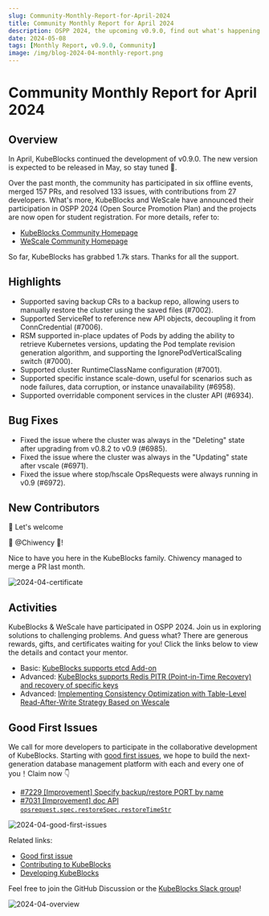 ```yaml
---
slug: Community-Monthly-Report-for-April-2024
title: Community Monthly Report for April 2024
description: OSPP 2024, the upcoming v0.9.0, find out what's happening in the KubeBlocks community.
date: 2024-05-08
tags: [Monthly Report, v0.9.0, Community]
image: /img/blog-2024-04-monthly-report.png
---
```


# Community Monthly Report for April 2024

## Overview

In April, KubeBlocks continued the development of v0.9.0. The new version is expected to be released in May, so stay tuned 🌟.

Over the past month, the community has participated in six offline events, merged 157 PRs, and resolved 133 issues, with contributions from 27 developers. What's more, KubeBlocks and WeScale have announced their participation in OSPP 2024 (Open Source Promotion Plan) and the projects are now open for student registration. For more details, refer to:

- [KubeBlocks Community Homepage](https://summer-ospp.ac.cn/org/orgdetail/833ca537-91a2-44a8-9965-5eee8f34aceb?lang=en)
- [WeScale Community Homepage](https://summer-ospp.ac.cn/org/orgdetail/5d8efb0a-7f0d-4705-b253-00bb162ef507?lang=en)

So far, KubeBlocks has grabbed 1.7k stars. Thanks for all the support.

## Highlights

- Supported saving backup CRs to a backup repo, allowing users to manually restore the cluster using the saved files (#7002).
- Supported ServiceRef to reference new API objects, decoupling it from ConnCredential (#7006).
- RSM supported in-place updates of Pods by adding the ability to retrieve Kubernetes versions, updating the Pod template revision generation algorithm, and supporting the IgnorePodVerticalScaling switch (#7000).
- Supported cluster RuntimeClassName configuration (#7001).
- Supported specific instance scale-down, useful for scenarios such as node failures, data corruption, or instance unavailability (#6958).
- Supported overridable component services in the cluster API (#6934).

## Bug Fixes

- Fixed the issue where the cluster was always in the "Deleting" state after upgrading from v0.8.2 to v0.9 (#6985).
- Fixed the issue where the cluster was always in the "Updating" state after vscale (#6971).
- Fixed the issue where stop/hscale OpsRequests were always running in v0.9 (#6972).

## New Contributors

👏 Let's welcome

💙 @Chiwency 💙!

Nice to have you here in the KubeBlocks family. Chiwency managed to merge a PR last month.

![2024-04-certificate](./../static/images/2024-04-certificate.jpg)

## Activities

KubeBlocks & WeScale have participated in OSPP 2024. Join us in exploring solutions to challenging problems. And guess what? There are generous rewards, gifts, and certificates waiting for you!
Click the links below to view the details and contact your mentor.
- Basic: [KubeBlocks supports etcd Add-on](https://summer-ospp.ac.cn/org/prodetail/248330234?lang=en&list=pro)
- Advanced: [KubeBlocks supports Redis PITR (Point-in-Time Recovery) and recovery of specific keys](https://summer-ospp.ac.cn/org/prodetail/248330238?lang=en&list=pro)
- Advanced: [Implementing Consistency Optimization with Table-Level Read-After-Write Strategy Based on Wescale](https://summer-ospp.ac.cn/org/prodetail/245d80005?lang=en&list=pro)

## Good First Issues

We call for more developers to participate in the collaborative development of KubeBlocks. Starting with [good first issues](https://github.com/apecloud/kubeblocks/contribute), we hope to build the next-generation database management platform with each and every one of you！Claim now 👇

- [#7229 [Improvement] Specify backup/restore PORT by name](https://github.com/apecloud/kubeblocks/issues/7229)
- [#7031 [Improvement] doc API `opsrequest.spec.restoreSpec.restoreTimeStr`](https://github.com/apecloud/kubeblocks/issues/7031)

![2024-04-good-first-issues](./../static/images/2024-04-good-first-issues.jpg)

Related links:
- [Good first issue](https://github.com/apecloud/kubeblocks/contribute)
- [Contributing to KubeBlocks](https://github.com/apecloud/kubeblocks/blob/main/docs/CONTRIBUTING.md)
- [Developing KubeBlocks](https://github.com/apecloud/kubeblocks/blob/main/docs/00%20-%20index.md)

Feel free to join the GitHub Discussion or the [KubeBlocks Slack group](https://join.slack.com/t/kubeblocks/shared_invite/zt-29tx52d8n-vli24S6gtD5ODJlNUqLqbQ)!

![2024-04-overview](./../static/images/2024-04-overview.jpg)